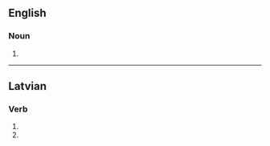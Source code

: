 {{also|zāgs}}

==English==

===Noun===
{{head|en|noun plural form}}

# {{plural of|zag|lang=en}}

----

==Latvian==

===Verb===
{{head|lv|verb form}}

# {{lv-inflection of|zagt|3rd|s|fut|ind|v}}
# {{lv-inflection of|zagt|3rd|p|fut|ind|v}}